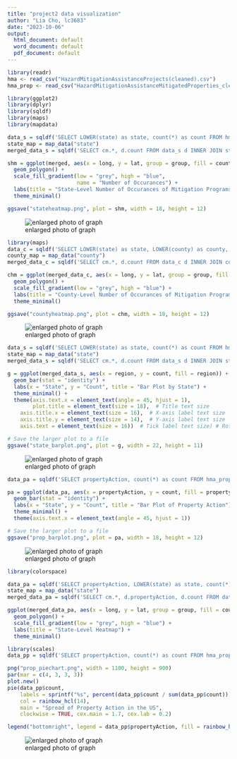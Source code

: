 ---
title: "project2 data visualization"
author: "Lia Cho, lc3683"
date: "2023-10-06"
output:
  html_document: default
  word_document: default
  pdf_document: default
---

```{r, warning=FALSE, message=FALSE}
library(readr)
hma <- read_csv("HazardMitigationAssistanceProjects(cleaned).csv")
hma_prop <- read_csv("HazardMitigationAssistanceMitigatedProperties_cleaned.csv")
```

```{r, state_heatmap, warning=FALSE, message=FALSE}
library(ggplot2)
library(dplyr)
library(sqldf)
library(maps)
library(mapdata)

data_s = sqldf('SELECT LOWER(state) as state, count(*) as count FROM hma GROUP BY state')
state_map = map_data("state")
merged_data_s = sqldf('SELECT cm.*, d.count FROM data_s d INNER JOIN state_map cm ON d.State = cm.region')

shm = ggplot(merged, aes(x = long, y = lat, group = group, fill = count)) +
  geom_polygon() +
  scale_fill_gradient(low = "grey", high = "blue", 
                      name = "Number of Occurances") +
  labs(title = "State-Level Number of Occurances of Mitigation Programs") +
  theme_minimal()

ggsave("stateheatmap.png", plot = shm, width = 18, height = 12)
```

![enlarged photo of graph](stateheatmap.png)

```{r, county_heatmap, warning=FALSE, message=FALSE}
library(maps)
data_c = sqldf('SELECT LOWER(state) as state, LOWER(county) as county, count(*) as count FROM hma GROUP BY state, county')
county_map = map_data("county")
merged_data_c = sqldf('SELECT cm.*, d.count FROM data_c d INNER JOIN county_map cm ON d.State = cm.region AND d.county = cm.subregion')

chm = ggplot(merged_data_c, aes(x = long, y = lat, group = group, fill = count)) +
  geom_polygon() +
  scale_fill_gradient(low = "grey", high = "blue") +
  labs(title = "County-Level Number of Occurances of Mitigation Programs") +
  theme_minimal()

ggsave("countyheatmap.png", plot = chm, width = 18, height = 12)
```

![enlarged photo of graph](countyheatmap.png)

```{r, state_bargraph, warning=FALSE, message=FALSE}
data_s = sqldf('SELECT LOWER(state) as state, count(*) as count FROM hma GROUP BY state')
state_map = map_data("state")
merged_data_s = sqldf('SELECT cm.*, d.count FROM data_s d INNER JOIN state_map cm ON d.State = cm.region')

g = ggplot(merged_data_s, aes(x = region, y = count, fill = region)) +
  geom_bar(stat = "identity") +
  labs(x = "State", y = "Count", title = "Bar Plot by State") +
  theme_minimal() +
  theme(axis.text.x = element_text(angle = 45, hjust = 1),
        plot.title = element_text(size = 18),  # Title text size
    axis.title.x = element_text(size = 16),  # X-axis label text size
    axis.title.y = element_text(size = 14),  # Y-axis label text size
    axis.text = element_text(size = 16))  # Tick label text size) # Rotate x-axis labels for better readability

# Save the larger plot to a file
ggsave("state_barplot.png", plot = g, width = 22, height = 11)
```

![enlarged photo of graph](state_barplot.png)

```{r, propbarplot, warning=FALSE, message=FALSE}
data_pa = sqldf('SELECT propertyAction, count(*) as count FROM hma_prop GROUP BY propertyAction HAVING propertyAction is not null')

pa = ggplot(data_pa, aes(x = propertyAction, y = count, fill = propertyAction)) +
  geom_bar(stat = "identity") +
  labs(x = "State", y = "Count", title = "Bar Plot of Property Action") +
  theme_minimal() +
  theme(axis.text.x = element_text(angle = 45, hjust = 1))

# Save the larger plot to a file
ggsave("prop_barplot.png", plot = pa, width = 18, height = 12)
```
![enlarged photo of graph](prop_barplot.png)

```{r, prop_map, warning=FALSE, message=FALSE}
library(colorspace)

data_pa = sqldf('SELECT propertyAction, LOWER(state) as state, count(*) as count FROM hma_prop GROUP BY propertyAction HAVING propertyAction is not null')
state_map = map_data("state")
merged_data_pa = sqldf('SELECT cm.*, d.propertyAction, d.count FROM data_pa d INNER JOIN state_map cm ON d.state = cm.region')

ggplot(merged_data_pa, aes(x = long, y = lat, group = group, fill = count)) +
  geom_polygon() +
  scale_fill_gradient(low = "grey", high = "blue") +
  labs(title = "State-Level Heatmap") +
  theme_minimal()
```

```{r, prop_pie, warning=FALSE, message=FALSE}
library(scales)
data_pp = sqldf('SELECT propertyAction, count(*) as count FROM hma_prop GROUP BY propertyAction HAVING propertyAction is not null')

png("prop_piechart.png", width = 1100, height = 900)
par(mar = c(4, 3, 3, 3))
plot.new()
pie(data_pp$count,
    labels = sprintf("%s", percent(data_pp$count / sum(data_pp$count))),
    col = rainbow_hcl(14),
    main = "Spread of Property Action in the US",
    clockwise = TRUE, cex.main = 1.7, cex.lab = 0.2)

legend("bottomright", legend = data_pp$propertyAction, fill = rainbow_hcl(14), cex = 0.9)
```

![enlarged photo of graph](prop_piechart.png)



